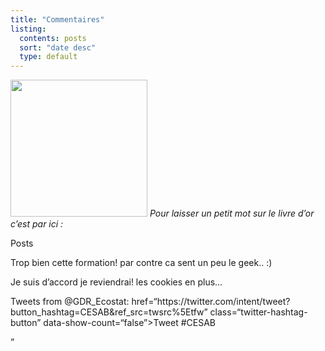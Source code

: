 ```yaml
---
title: "Commentaires"
listing:
  contents: posts
  sort: "date desc"
  type: default
---
```


![](livre.png){width="219"} 
*Pour laisser un petit mot sur le livre d'or c'est par ici :*

::: panel-tabset
Posts
:::

Trop bien cette formation! par contre ca sent un peu le geek.. :)

Je suis d'accord je reviendrai! les cookies en plus...


::: panel-tabset
Tweets from @GDR_Ecostat: href="https://twitter.com/intent/tweet?button_hashtag=CESAB&ref_src=twsrc%5Etfw" class="twitter-hashtag-button" data-show-count="false"\>Tweet #CESAB</a>

```{=html}
<script async src="https://platform.twitter.com/widgets.js" charset="utf-8"></script>
```
"
:::
